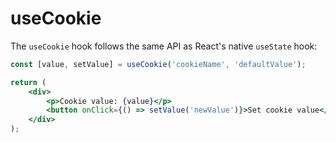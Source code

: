 <!-- useCookie.stories.mdx -->


<Meta title="Hooks/useCookie" />

# useCookie

The `useCookie` hook follows the same API as React's native `useState` hook:

```jsx
const [value, setValue] = useCookie('cookieName', 'defaultValue');

return (
	<div>
		<p>Cookie value: {value}</p>
		<button onClick={() => setValue('newValue')}>Set cookie value</button>
	</div>
);
```
